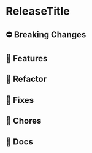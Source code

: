 
<Meta title="Releases/ReleasePath/Changelog"/>

# ReleaseTitle

## ⛔️ Breaking Changes

## 🚀 Features

## 🧹 Refactor

## 🐛 Fixes

## 🧹 Chores

## 📄 Docs
